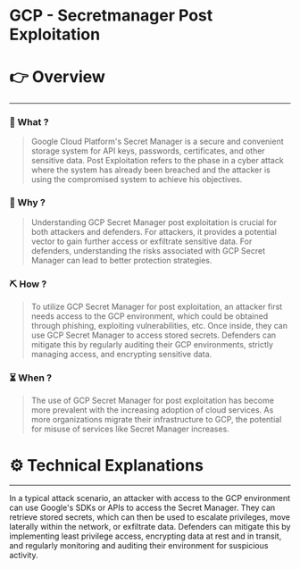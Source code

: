 # GCP - Secretmanager Post Exploitation


# 👉 Overview

---

### 👀 What ?

> Google Cloud Platform's Secret Manager is a secure and convenient storage system for API keys, passwords, certificates, and other sensitive data. Post Exploitation refers to the phase in a cyber attack where the system has already been breached and the attacker is using the compromised system to achieve his objectives.
> 

### 🧐 Why ?

> Understanding GCP Secret Manager post exploitation is crucial for both attackers and defenders. For attackers, it provides a potential vector to gain further access or exfiltrate sensitive data. For defenders, understanding the risks associated with GCP Secret Manager can lead to better protection strategies.
> 

### ⛏️ How ?

> To utilize GCP Secret Manager for post exploitation, an attacker first needs access to the GCP environment, which could be obtained through phishing, exploiting vulnerabilities, etc. Once inside, they can use GCP Secret Manager to access stored secrets. Defenders can mitigate this by regularly auditing their GCP environments, strictly managing access, and encrypting sensitive data.
> 

### ⏳ When ?

> The use of GCP Secret Manager for post exploitation has become more prevalent with the increasing adoption of cloud services. As more organizations migrate their infrastructure to GCP, the potential for misuse of services like Secret Manager increases.
> 

# ⚙️ Technical Explanations

---

In a typical attack scenario, an attacker with access to the GCP environment can use Google's SDKs or APIs to access the Secret Manager. They can retrieve stored secrets, which can then be used to escalate privileges, move laterally within the network, or exfiltrate data. Defenders can mitigate this by implementing least privilege access, encrypting data at rest and in transit, and regularly monitoring and auditing their environment for suspicious activity.

